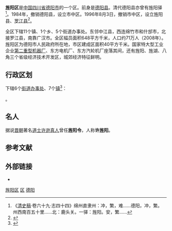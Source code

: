 {{Infobox China County
|Belong = [[四川省|四川省]][[德阳市|德阳市]]
}}
'''旌阳区'''是[[中国|中国]][[四川省|四川省]][[德阳市|德阳市]]的一个区。前身是[[德阳县_(唐朝)|德阳县]]。清代德阳县亦曾有旌阳驿<ref>《[[清史稿|清史稿]]·卷六十九·志四十四》绵州直隶州：冲，繁，难……德阳，冲，繁。州西南百五十里……北：鹿头关。一驿：旌阳。安，繁……</ref>。1984年，撤销德阳县，设立市中区。1996年8月3日，撤销市中区，设立旌阳县、[[罗江县|罗江县]]<ref>{{Cite web|url=http://www.deyang.gov.cn/zjdy/lsda/59329.htm|title=历史回溯|accessdate=2019-08-06|author=|date=2018-10-29|work=|publisher=德阳市人民政府网站，来源：德阳市公众信息网|language=Zh-hans|archive-date=2021-02-20|archive-url=https://web.archive.org/web/20210220014318/http://www.deyang.gov.cn/zjdy/lsda/59329.htm|dead-url=no}}</ref>。

全区下辖11个镇、1个乡、5个街道办事处。东邻中江县，西连绵竹市和什邡市，北接罗江县，南靠广汉市。全区幅员面积648平方千米，人口约71万人（2008年）。旌阳区为德阳市人民政府所在地，市区建成区面积40平方千米。国家特大型工业企业[[第二重型机器厂|第二重型机器厂]]、东方电机厂、东方汽轮机厂座落其间，还有旌阳、旌湖、八角三个省级经济技术开发区，城郊经济特征鲜明。

== 行政区划 ==
{{PAGENAMEBASE}}下辖6个[[街道办事处|街道办事处]]、7个[[行政建制镇|镇]]<ref>{{PRC admin/ref sgc|51/06/03}}</ref>：

{{PRC admin/children|51/06/03}}。

==名人==
据说[[晋朝|晋朝]]著名[[道士|道士]][[许逊|许逊]][[真人|真人]]曾任'''旌阳令'''，人称'''许旌阳'''。

== 参考文献 ==
{{Wikisource|国务院关于同意四川省调整德阳市市中区行政区划的批复}}
{{reflist}}

== 外部链接 ==
* {{Official website|http://www.tfjy.gov.cn/|name=德阳市旌阳区人民政府}}

{{sichuan-stub}}
{{旌阳区行政区划}}
{{德阳市行政区划}}
{{四川行政区划}}

[[category:旌阳区|]]
[[category:德阳区县市|区]]
[[category:四川市辖区|德阳]]